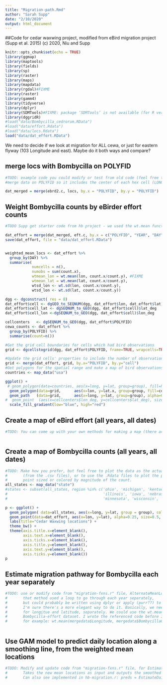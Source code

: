 ```yaml
---
title: "Migration-path.Rmd"
author: "Sarah Supp"
date: "2/10/2020"
output: html_document
---
```


##Code for cedar waxwing project, modified from eBird migration project (Supp et al. 2015)
(c) 2020, Niu and Supp


```r
knitr::opts_chunk$set(echo = TRUE)
library(ggmap)
library(maptools)
library(fields)
library(sp)
library(raster)
library(maps)
library(mapdata)
library(rgdal)#FIXME
library(raster)
library(gamm4)
library(tidyverse)
library(dplyr)
library(SDMTools)#FIXME: package ‘SDMTools’ is not available (for R version 3.6.2)
library(dggridR)
#load("data/Bombycilla_cedrorum.RData")
#load("data/effort.Rdata")
#load("data/locs.Rdata")
load("data/dat_effort.RData")
```

We need to decide if we look at migration for ALL cewa, or just for eastern flyway (103 Longitude and east). Maybe do it both ways and compare?


## merge locs with Bombycilla on POLYFID
```r
#TODO: example code you could modify or test from old code (feel free to delete when done)  
#merge data on POLYFID so it includes the center of each hex cell (LONGITUDE.y, LATITUDE.y)

dat_merged = merge(ebrd2.c, locs, by.x = "POLYFID", by.y = "POLYFID")

```

## Weight Bombycilla counts by eBirder effort counts  
```r
#TODO Supp get starter code from hb project - we used the wt.mean function before, from SDMTools package. You can find example in "migration-fxns.r" in the function written for AlternateMeanLocs (see also the code chunk below for Estimate migration pathway)

dat_effort = merge(dat_merged, eft.c, by.x = c("POLYFID", "YEAR", "DAY"), by.y = c("POLYFID","YEAR",  "DAY"))
save(dat_effort, file = "data/dat_effort.RData")


weighted_mean_locs <- dat_effort %>%
  group_by(DAY) %>%
  summarise(
            numcells = n(), 
            numobs = sum(count.x),
            wtmean_lon = wt.mean(lon, count.x/count.y), #FIXME
            wtmean_lat = wt.mean(lat, count.x/count.y), 
            wtsd_lon <- wt.sd(lon, count.x/count.y),
            wtsd_lon <- wt.sd(lat, count.x/count.y))
```

```r
dgg <- dgconstruct( res = 8)
dat_effort$cell <- dgGEO_to_SEQNUM(dgg, dat_effort$lon, dat_effort$lat)$seqnum
dat_effort$cell_lat <- dgSEQNUM_to_GEO(dgg, dat_effort$cell)$lat_deg 
dat_effort$cell_lon <-dgSEQNUM_to_GEO(dgg, dat_effort$cell)$lon_deg 

cellcenters   <- dgSEQNUM_to_GEO(dgg, dat_effort$POLYFID)
cewa_counts <- dat_effort %>%
  group_by(POLYFID) %>% 
  summarise(count=n())
```

```r
#Get the grid cell boundaries for cells which had bird observations
grid <- dgcellstogrid(dgg, dat_effort$POLYFID, frame=TRUE, wrapcells=TRUE)

#Update the grid cells' properties to include the number of observations in each cell
grid <- merge(dat_effort, grid, by.x="POLYFID", by.y="cell")
#Get polygons for the spatial range and make a map of bird observations
countries <- map_data("usa") 

ggplot() + 
 # geom_polygon(data=countries, aes(x=long, y=lat, group=group), fill=NA, color="black")   +
  geom_polygon(data=grid,      aes(x=lon, y=lat.x, group=group, fill=count.x), alpha=0.4)    +
  geom_path   (data=grid,      aes(x=long, y=lat, group=group), alpha=0.4, color="white") +
#  geom_point  (aes(x=cellcenters$lon_deg, y=cellcenters$lat_deg), size=0.5) +
  scale_fill_gradient(low="blue", high="red")
```

## Create a map of eBird effort (all years, all dates)
```r
#TODO: You can come up with your own methods for making a map (there are SO many), and/or you can use #       the code from "hb-migration.r" and "migration-fxns.r" as a starting point for ideas.



```


## Create a map of Bombycilla counts (all years, all dates)
```r
#TODO: Make how you prefer, but feel free to plot the data as the actual locations of the birds 
#       (from the .csv files), or to use the .Rdata files to plot the polygon center, maybe with 
#       point sized or colored by magnitude of the count.
all_states <- map_data("state")
#states <- subset(all_states, region %in% c('ohio', 'michigan', 'kentucky', 'tennessee', 'indiana', 
#                                           'illinois', 'iowa', 'nebraska','south dakota', 'north dakota',
#                                           'minnesota', 'wisconsin', 'missouri', 'kansas'))

p <- ggplot() +
  geom_polygon( data=all_states, aes(x=long, y=lat, group = group), colour="black", fill="white" ) +
  geom_point(data=dat_effort, aes(x=lon, y=lat), alpha=0.25, size=0.5, col="mediumpurple")  + 
  labs(title="Cedar Waxwing locations") + 
  theme_bw() + 
  theme(axis.title.x=element_blank(),
        axis.text.x=element_blank(),
        axis.ticks.x=element_blank(),
        axis.title.y=element_blank(),
        axis.text.y=element_blank(),
        axis.ticks.y=element_blank())
p

```


## Estimate migration pathway for Bombycilla each year separately
```r
#TODO: use or modify code from "migration-fxns.r" file, AlternateMeanLocs
#       that method used a loop to go through each year separately, 
#       but could probably be written using dplyr or apply (purr??) to simplify and optimize
#       I'm sure there's a more elegant way to do it. Basically, we need to calculate a weighted mean
#       for longitue and latitude, separately. We could use the wt.mean function (pkg=SDMTools), and #       the weight would be the cedarwaxwing count/total ebirder count from each row in the merged 
#       Bombycilla-effort dataset. I wrote the referenced code before I became a tidyverse user. 
#       for example: wt.mean(mergedata$Longitude, mergedata$BombycillaCount/mergedata$ebirdCount)



```


## Use GAM model to predict daily location along a smoothing line, from the weighted mean locations
```r
#TODO: Modify and update code from "migration-fxns.r" file, for EstimateDailyLocs. 
#       Takes the new mean locations as input and outputs the smoothed migration path day by day.
#       Can also see implemented in hb-migration.r: preds = EstimateDailyLocs(meanlocs)

```


